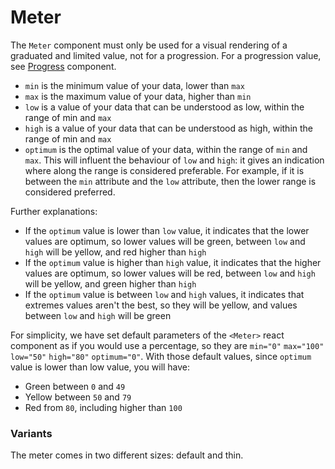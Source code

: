 
# Meter

The `Meter` component must only be used for a visual rendering of a graduated and limited value, not for a progression. For a progression value, see [Progress](?path=/docs/components-progress--basic#progress) component.

- `min` is the minimum value of your data, lower than `max`
- `max` is the maximum value of your data, higher than `min`
- `low` is a value of your data that can be understood as low, within the range of min and `max`
- `high` is a value of your data that can be understood as high, within the range of min and `max`
- `optimum` is the optimal value of your data, within the range of `min` and `max`. This will influent the behaviour of `low` and `high`: it gives an indication where along the range is considered preferable. For example, if it is between the `min` attribute and the `low` attribute, then the lower range is considered preferred.

Further explanations:

- If the `optimum` value is lower than `low` value, it indicates that the lower values are optimum, so lower values will be green, between `low` and `high` will be yellow, and red higher than `high`
- If the `optimum` value is higher than `high` value, it indicates that the higher values are optimum, so lower values will be red, between `low` and `high` will be yellow, and green higher than `high`
- If the `optimum` value is between `low` and `high` values, it indicates that extremes values aren't the best, so they will be yellow, and values between `low` and `high` will be green

For simplicity, we have set default parameters of the `<Meter>` react component as if you would use a percentage, so they are `min="0"` `max="100"` `low="50"` `high="80"` `optimum="0"`. With those default values, since `optimum` value is lower than low value, you will have:

- Green between `0` and `49`
- Yellow between `50` and `79`
- Red from `80`, including higher than `100`

<Canvas>
    <Story id="components-meter--basic" />
</Canvas>

### Variants

The meter comes in two different sizes: default and thin.

<Canvas>
    <Story id="components-meter--variants" />
</Canvas>

<Primary />

<ArgsTable story={PRIMARY_STORY} />
